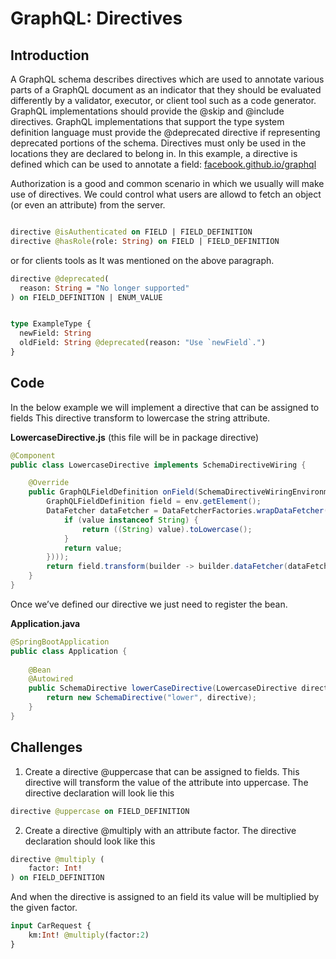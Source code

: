 # GraphQL: Directives

## Introduction

A GraphQL schema describes directives which are used to annotate various parts of a GraphQL document as an indicator that 
they should be evaluated differently by a validator, executor, or client tool such as a code generator.
GraphQL implementations should provide the @skip and @include directives.
GraphQL implementations that support the type system definition language must provide the  @deprecated directive if 
representing deprecated portions of the schema.
Directives must only be used in the locations they are declared to belong in. In this example, a directive is defined 
which can be used to annotate a field: [facebook.github.io/graphql](https://facebook.github.io/graphql/draft/#sec-Type-System.Directives) 

Authorization is a good and common scenario in which we usually will make use of directives. We could control what
users are allowd to fetch an object (or even an attribute) from the server.

```graphql

directive @isAuthenticated on FIELD | FIELD_DEFINITION
directive @hasRole(role: String) on FIELD | FIELD_DEFINITION


```

or for clients tools as It was mentioned on the above paragraph.

```graphql
directive @deprecated(
  reason: String = "No longer supported"
) on FIELD_DEFINITION | ENUM_VALUE


type ExampleType {
  newField: String
  oldField: String @deprecated(reason: "Use `newField`.")
}

```


## Code

In the below example we will implement a directive that can be assigned to fields
This directive transform to lowercase the string attribute.

**LowercaseDirective.js** (this file will be in package directive)
```java
@Component
public class LowercaseDirective implements SchemaDirectiveWiring {

    @Override
    public GraphQLFieldDefinition onField(SchemaDirectiveWiringEnvironment<GraphQLFieldDefinition> env) {
        GraphQLFieldDefinition field = env.getElement();
        DataFetcher dataFetcher = DataFetcherFactories.wrapDataFetcher(field.getDataFetcher(), (((dataFetchingEnvironment, value) -> {
            if (value instanceof String) {
                return ((String) value).toLowercase();
            }
            return value;
        })));
        return field.transform(builder -> builder.dataFetcher(dataFetcher));
    }
}

```

Once we've defined our directive we just need to register the bean.

**Application.java**
```java
@SpringBootApplication
public class Application {
    
    @Bean
    @Autowired
    public SchemaDirective lowerCaseDirective(LowercaseDirective directive) {
        return new SchemaDirective("lower", directive);
    }
}
```

## Challenges

1. Create a directive @uppercase that can be assigned to fields. This directive will transform the value of the attribute
into uppercase. The directive declaration will look lie this

```graphql
directive @uppercase on FIELD_DEFINITION
```  

2. Create a directive @multiply with an attribute factor. The directive declaration
should look like this

```graphql
directive @multiply (
    factor: Int!
) on FIELD_DEFINITION
```
And when the directive is assigned to an field its value will be multiplied by the given factor.

```graphql
input CarRequest {
    km:Int! @multiply(factor:2)
}
```